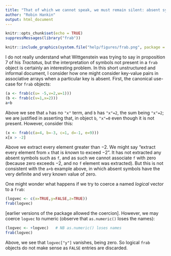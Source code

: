 ```yaml
---
title: "That of which we cannot speak, we must remain silent: absent symbols and the `frab` package"
author: "Robin Hankin"
output: html_document
---
```


```r
knitr::opts_chunk$set(echo = TRUE)
suppressMessages(library("frab"))
```

```r
knitr::include_graphics(system.file("help/figures/frab.png", package = "frab"))
```

I do not really understand what Wittgenstein was trying to say in
proposition 7 of his _Tractatus_, but the interpretation of symbols
not present in a `frab` object is certainly an interesting problem.
In this short unstructured and informal document, I consider how one
might consider key-value pairs in associative arrays when a particular
key is absent.  First, the canonical use-case for `frab` objects:

```r
(a <- frab(c(u= -5,v=2,w=1)))
(b <- frab(c(v=1,x=2)))
a+b
```

Above we see that `a` has no `"x"` term, and `b` has `"x"=2`, the sum
being `"x"=2`; we are justified in asserting that, in object `b`,
`"x"=0` even though it is not present.  However, consider this:

```r
(x <- frab(c(a=4, b=-3, c=1, d=-1, e=9)))
x[x > -2]
```

Above we extract every element greater than $-2$.  We might say
"extract every element from `x` that is _known_ to exceed $-2$".  It
has not extracted any absent symbols such as `f`, and as such we
cannot associate `f` with zero (because zero exceeds $-2$, and no `f`
element was extracted).  But this is not consistent with the `a+b`
example above, in which absent symbols have the very definite and very
known value of zero.

One might wonder what happens if we try to coerce a named _logical_
vector to a `frab`:


```r
(logvec <- c(x=TRUE,y=FALSE,z=TRUE))
frab(logvec)
```

[earlier versions of the package allowed the coercion].  However, we
may coerce `logvec` to numeric (observe that `as.numeric()` loses the
names):

```r
(logvec <- +logvec)   # NB as.numeric() loses names
frab(logvec)
```

Above, we see that `logvec["y"]` vanishes, being zero.  So logical
`frab` objects do not make sense as `FALSE` entries are discarded.
